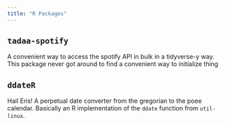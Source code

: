 ```yaml
---
title: "R Packages"
---
```


`tadaa-spotify` 
----------------------------------------
A convenient way to access the spotify API in bulk in a tidyverse-y way. This package never got around to find a convenient way to initialize thing


<!--
`AIDA` 
----------------------------------------
The `aida` package is a set of showcase and helper functions accompanying the 
-->


`ddateR`
----------------------------------------
Hail Eris! A perpetual date converter from the gregorian to the poee calendar. Basically an R implementation of the `ddate` function from `util-linux`.